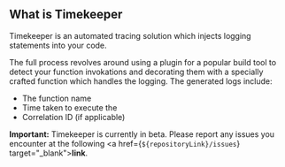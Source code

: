 
## What is Timekeeper

Timekeeper is an automated tracing solution which injects logging statements into your code.

The full process revolves around using a plugin for a popular build tool to detect your function invokations and decorating them with a specially crafted function 
which handles the logging. The generated logs include:

* The function name <br />
* Time taken to execute the  <br />
* Correlation ID (if applicable) <br />

<div className="border-docs"/>

**Important:** Timekeeper is currently in beta. Please report any issues you encounter at the following <a href={`${repositoryLink}/issues`} target="_blank"><b>link</b></a>.
